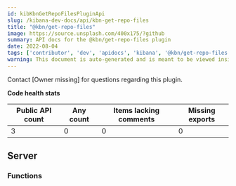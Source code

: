 ```yaml
---
id: kibKbnGetRepoFilesPluginApi
slug: /kibana-dev-docs/api/kbn-get-repo-files
title: "@kbn/get-repo-files"
image: https://source.unsplash.com/400x175/?github
summary: API docs for the @kbn/get-repo-files plugin
date: 2022-08-04
tags: ['contributor', 'dev', 'apidocs', 'kibana', '@kbn/get-repo-files']
warning: This document is auto-generated and is meant to be viewed inside our experimental, new docs system. Reach out in #docs-engineering for more info.
---
```




Contact [Owner missing] for questions regarding this plugin.

**Code health stats**

| Public API count  | Any count | Items lacking comments | Missing exports |
|-------------------|-----------|------------------------|-----------------|
| 3 | 0 | 0 | 0 |

## Server

### Functions
<DocDefinitionList data={kbnGetRepoFilesObj.server.functions}/>

